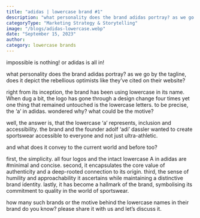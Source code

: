 ```yaml
---
title: "adidas | lowercase brand #1"
description: "what personality does the brand adidas portray? as we go by the tagline, does it depict the rebellious optimists like they’ve cited on their website?"
categoryType: "Marketing Strategy & Storytelling"
image: "/blogs/adidas-lowercase.webp"
date: "September 15, 2023"
author:
category: lowercase brands
---
```


impossible is nothing! or adidas is all in!

what personality does the brand adidas portray? as we go by the tagline, does it depict the rebellious optimists like they’ve cited on their website?

right from its inception, the brand has been using lowercase in its name. When dug a bit, the logo has gone through a design change four times yet one thing that remained untouched is the lowercase letters. to be precise, the ‘a’ in adidas. wondered why? what could be the motive?

well, the answer is, that the lowercase ‘a’ represents, inclusion and accessibility. the brand and the founder adolf ‘adi’ dassler wanted to create sportswear accessible to everyone and not just ultra-athletic.

and what does it convey to the current world and before too?

first, the simplicity. all four logos and the intact lowercase A in adidas are #minimal and concise. second, it encapsulates the core value of authenticity and a deep-rooted connection to its origin. third, the sense of humility and approachability it ascertains while maintaining a distinctive brand identity. lastly, it has become a hallmark of the brand, symbolising its commitment to quality in the world of sportswear.

how many such brands or the motive behind the lowercase names in their brand do you know? please share it with us and let’s discuss it.

